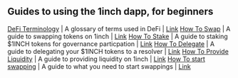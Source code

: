 ## Guides to using the 1inch dapp, for beginners

[DeFi Terminology](Terminology/DeFi-Terminology.mdx) | A glossary of terms used in DeFi | [Link](Terminology/DeFi-Terminology.mdx) 
[How To Swap](how-to-swap/How%20to%20Swap.mdx) | A guide to swapping tokens on 1inch | [Link](how-to-swap/How%20to%20Swap.mdx) 
[How To Stake](how-to-stake/How%20to%20Stake) | A guide to staking $1INCH tokens for governance particpation | [Link](how-to-stake/How%20to%20Stake) 
[How To Delegate](how-to-delegate/How%20to%20Delegate.mdx) | A guide to delegating your $1INCH tokens to a resolver | [Link](how-to-delegate/How%20to%20Delegate.mdx) 
[How To Provide Liquidity](how-to-provide-liquidity/How%20to%20Provide%20Liquidity.mdx) | A guide to providing liquidity on 1inch | [Link](how-to-provide-liquidity/How%20to%20Provide%20Liquidity.mdx) 
[How To start swapping](what-do-i-need-to-start-swapping/What%20do%20I%20need%20to%20start%20swapping) | A guide to what you need to start swappings | [Link](what-do-i-need-to-start-swapping/What%20do%20I%20need%20to%20start%20swapping) 